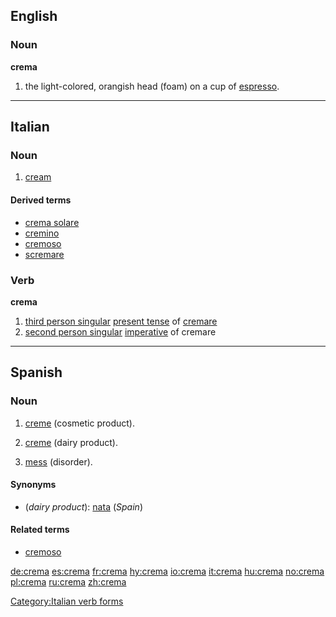 {{see|Crema|cremă}}
==English==

===Noun===
'''crema'''
# the light-colored, orangish head (foam) on a cup of [[espresso]].

----

==Italian==

===Noun===
{{it-noun|crem|f|a|e}}

# [[cream]]

====Derived terms====
*[[crema solare]]
*[[cremino]]
*[[cremoso]]
*[[scremare]]

===Verb===
'''crema'''

# [[third person singular]]  [[present tense]] of [[cremare]]
# [[second person singular]] [[imperative]] of cremare

[[Category:Italian verb forms]]

----

==Spanish==

===Noun===
{{es-noun-f}}

# [[creme]] (cosmetic product).
# {{context|lang=es|Latin America}} [[creme]] (dairy product).
# {{context|lang=es|Latin America|colloquial}} [[mess]] (disorder).

====Synonyms====
*(''dairy product''): [[nata]] (''Spain'')

====Related terms====
*[[cremoso]]

[[de:crema]]
[[es:crema]]
[[fr:crema]]
[[hy:crema]]
[[io:crema]]
[[it:crema]]
[[hu:crema]]
[[no:crema]]
[[pl:crema]]
[[ru:crema]]
[[zh:crema]]